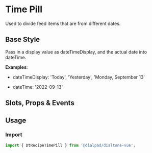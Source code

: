 

<Meta of={TimePillStories}/>

# Time Pill

<Subtitle>
  Used to divide feed items that are from different dates.
</Subtitle>

## Base Style

Pass in a display value as dateTimeDisplay, and the actual date into dateTime.

<b>Examples</b>:

- dateTimeDisplay: 'Today', 'Yesterday', 'Monday, September 13'

- dateTime: '2022-09-13'

<Canvas>
  <Story of={PillStories.Default} />
</Canvas>

## Slots, Props & Events

<Controls />

## Usage

### Import

```jsx
import { DtRecipeTimePill } from '@dialpad/dialtone-vue';
```
